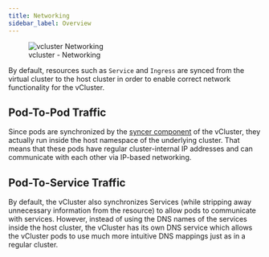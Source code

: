 ```yaml
---
title: Networking
sidebar_label: Overview
---
```


<figure>
  <img src="/docs/media/diagrams/vcluster-networking.svg" alt="vcluster Networking" />
  <figcaption>vcluster - Networking</figcaption>
</figure>

By default, resources such as `Service` and `Ingress` are synced from the virtual cluster to the host cluster in order to enable correct network functionality for the vCluster.


## Pod-To-Pod Traffic
Since pods are synchronized by the [syncer component](../architecture/syncer/syncer.mdx) of the vCluster, they actually run inside the host namespace of the underlying cluster. That means that these pods have regular cluster-internal IP addresses and can communicate with each other via IP-based networking.

## Pod-To-Service Traffic
By default, the vCluster also synchronizes Services (while stripping away unnecessary information from the resource) to allow pods to communicate with services. However, instead of using the DNS names of the services inside the host cluster, the vCluster has its own DNS service which allows the vCluster pods to use much more intuitive DNS mappings just as in a regular cluster.

